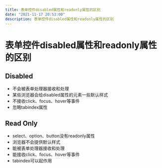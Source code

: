 ```yaml
---
title: 表单控件disabled属性和readonly属性的区别
date: "2021-11-17 20:53:00"
description: 表单控件disabled属性和readonly属性的区别
---
```


# 表单控件disabled属性和readonly属性的区别


## Disabled 

- 不会被表单处理器接收和处理
- 某些浏览器会给disabled属性的元素一些默认样式
- 不接收click、focus、hover等事件
- 忽略tabindex属性

## Read Only

- select、option、button没有readonly属性
- 浏览器不会提供默认样式
- 能被表单处理器接收和处理
- 能接收click、focus、hover等事件
- tabindex可以起作用

